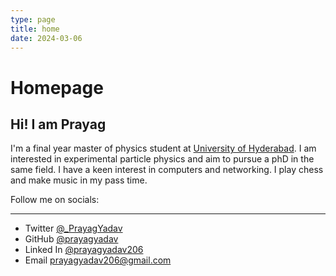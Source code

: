 ```yaml
---
type: page
title: home
date: 2024-03-06
---
```


# Homepage

<h2> <div className="bg-gradient-to-r from-blue-600 via-green-500 to-indigo-400 inline-block text-transparent bg-clip-text">Hi! I am Prayag</div></h2>

I'm a final year master of physics student at [University of Hyderabad](https://www.uohyd.ac.in/).
I am interested in experimental particle physics and aim to pursue a phD in the same field.
I have a keen interest in computers and networking. I play chess and make music in my pass time.

Follow me on socials:

---

- Twitter [@_PrayagYadav](https://twitter.com/_PrayagYadav)
- GitHub [@prayagyadav](https://github.com/prayagyadav)
- Linked In [@prayagyadav206](https://www.linkedin.com/in/prayagyadav206)
- Email prayagyadav206@gmail.com


